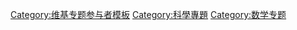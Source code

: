 {{userbox
| border-c = #CCCCFF
| id-c = #FFFFFF
| info-c = #EFF5FF
| info-op  = text-align:center;
| id = [[Image:Fisher iris versicolor sepalwidth.svg|64px]]
| info = 这位用户是维基百科</br>'''[[WikiProject:概率与统计|概率与统计专题]]'''的[[WikiProject:概率与统计/Members|参与者]]
| usercategory  = 概率与统计专题参与者
| nocat = {{{nocat|}}}
}}<noinclude>[[Category:维基专题参与者模板]][[Category:科學專題]][[Category:数学专题]]</noinclude>